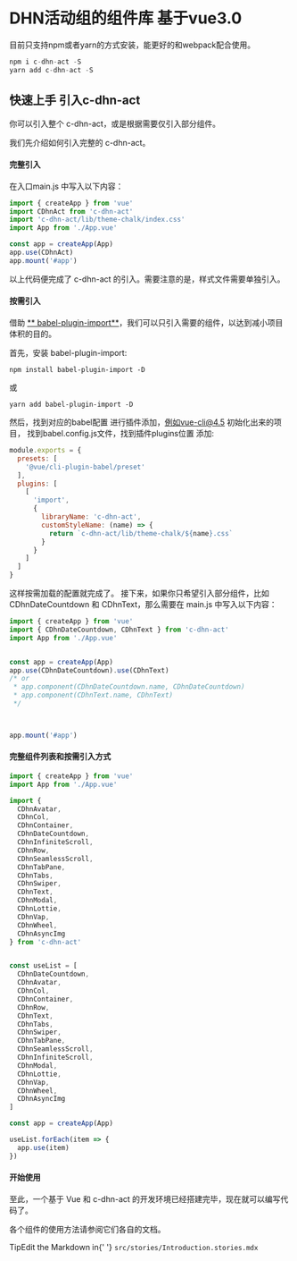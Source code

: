 
<Meta title="DHNUIDOCS/介绍" />



# DHN活动组的组件库 基于vue3.0 

目前只支持npm或者yarn的方式安装，能更好的和webpack配合使用。
```javascript
npm i c-dhn-act -S
yarn add c-dhn-act -S
```

## 快速上手 引入c-dhn-act
你可以引入整个 c-dhn-act，或是根据需要仅引入部分组件。

我们先介绍如何引入完整的 c-dhn-act。
#### 完整引入
在入口main.js 中写入以下内容：
```javascript
import { createApp } from 'vue'
import CDhnAct from 'c-dhn-act'
import 'c-dhn-act/lib/theme-chalk/index.css'
import App from './App.vue'

const app = createApp(App)
app.use(CDhnAct)
app.mount('#app')
```
以上代码便完成了 c-dhn-act 的引入。需要注意的是，样式文件需要单独引入。
#### 按需引入
借助 [** babel-plugin-import**](https://github.com/ant-design/babel-plugin-import)，我们可以只引入需要的组件，以达到减小项目体积的目的。


首先，安装 babel-plugin-import:
```
npm install babel-plugin-import -D
```
或
```
yarn add babel-plugin-import -D
```
然后，找到对应的babel配置 进行插件添加，例如vue-cli@4.5 初始化出来的项目， 找到babel.config.js文件，找到插件plugins位置 添加:

```javascript
module.exports = {
  presets: [
    '@vue/cli-plugin-babel/preset'
  ],
  plugins: [
    [
      'import',
      {
        libraryName: 'c-dhn-act',
        customStyleName: (name) => {
          return `c-dhn-act/lib/theme-chalk/${name}.css`
        }
      }
    ]
  ]
}

```
这样按需加载的配置就完成了。
接下来，如果你只希望引入部分组件，比如 CDhnDateCountdown 和 CDhnText，那么需要在 main.js 中写入以下内容：
```javascript
import { createApp } from 'vue'
import { CDhnDateCountdown, CDhnText } from 'c-dhn-act'
import App from './App.vue'


const app = createApp(App)
app.use(CDhnDateCountdown).use(CDhnText)
/* or
 * app.component(CDhnDateCountdown.name, CDhnDateCountdown)
 * app.component(CDhnText.name, CDhnText)
 */



app.mount('#app')

```

#### 完整组件列表和按需引入方式 
```javascript
import { createApp } from 'vue'
import App from './App.vue'

import {
  CDhnAvatar,
  CDhnCol,
  CDhnContainer,
  CDhnDateCountdown,
  CDhnInfiniteScroll,
  CDhnRow,
  CDhnSeamlessScroll,
  CDhnTabPane,
  CDhnTabs,
  CDhnSwiper,
  CDhnText,
  CDhnModal,
  CDhnLottie,
  CDhnVap,
  CDhnWheel,
  CDhnAsyncImg
} from 'c-dhn-act'


const useList = [
  CDhnDateCountdown,
  CDhnAvatar,
  CDhnCol,
  CDhnContainer,
  CDhnRow,
  CDhnText,
  CDhnTabs,
  CDhnSwiper,
  CDhnTabPane,
  CDhnSeamlessScroll,
  CDhnInfiniteScroll,
  CDhnModal,
  CDhnLottie,
  CDhnVap,
  CDhnWheel,
  CDhnAsyncImg
]

const app = createApp(App)

useList.forEach(item => {
  app.use(item)
})
```





#### 开始使用
至此，一个基于 Vue 和 c-dhn-act 的开发环境已经搭建完毕，现在就可以编写代码了。

各个组件的使用方法请参阅它们各自的文档。






<div className="tip-wrapper">
  <span className="tip">Tip</span>Edit the Markdown in{' '}
  <code>src/stories/Introduction.stories.mdx</code>
</div>
